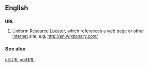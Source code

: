 ==English==

==={{initialism}}===
'''URL'''

#[[Uniform Resource Locator]], which references a web page or other [[Internet]] site, e.g. http://en.wiktionary.com/

===See also===
{{pedialite}}

[[et:URL]]
[[no:URL]]